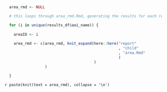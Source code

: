 
```r

  area_rmd <- NULL

  # this loops through area_rmd.Rmd, generating the results for each report card

  for (i in unique(results_df$aoi_name)) {
    
    areaID <- i
    
    area_rmd <- c(area_rmd, knit_expand(here::here("report"
                                                   , "child"
                                                   , "area.Rmd"
                                                   )
                                        )
                  )
    
  }

```

`r paste(knit(text = area_rmd), collapse = '\n')`
